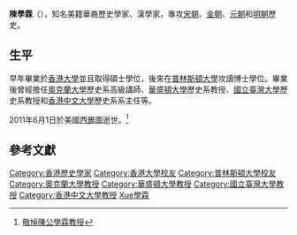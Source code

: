 '''陳學霖'''（{{bd|1938年||2011年|6月1日|catIdx=C}}），知名美籍華裔歷史學家、漢學家，專攻[[宋朝|宋朝]]、[[金朝|金朝]]、[[元朝|元朝]]和[[明朝|明朝]]歷史。

==生平==
早年畢業於[[香港大學|香港大學]]並且取得碩士學位，後來在[[普林斯頓大學|普林斯頓大學]]攻讀博士學位。畢業後曾經擔任[[奧克蘭大學|奧克蘭大學]]歷史系高級講師、[[華盛頓大學|華盛頓大學]]歷史系教授、[[國立臺灣大學|國立臺灣大學]]歷史系教授和[[香港中文大學|香港中文大學]]歷史系系主任等。

2011年6月1日於美國[[西雅圖|西雅圖]]逝世。<ref name=cuhk01>[http://www.history.cuhk.edu.hk/internal/newsletter/20110627.htm 敬悼陳公學霖教授]</ref>

==參考文獻==
{{Reflist}}

{{DEFAULTSORT:C}}
[[Category:香港歷史學家|Category:香港歷史學家]]
[[Category:香港大學校友|Category:香港大學校友]]
[[Category:普林斯頓大學校友|Category:普林斯頓大學校友]]
[[Category:奧克蘭大學教授|Category:奧克蘭大學教授]]
[[Category:華盛頓大學教授|Category:華盛頓大學教授]]
[[Category:國立臺灣大學教授|Category:國立臺灣大學教授]]
[[Category:香港中文大學教授|Category:香港中文大學教授]]
[[Category:陳姓|Xue學霖]]